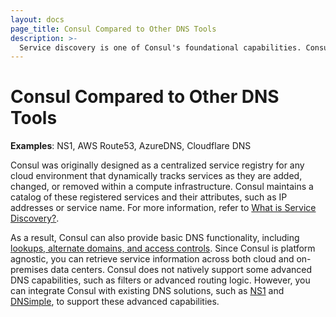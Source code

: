 ```yaml
---
layout: docs
page_title: Consul Compared to Other DNS Tools 
description: >-
  Service discovery is one of Consul's foundational capabilities. Consul is platform agnostic, which allows it to discover services across multiple runtimes and cloud providers including VMs, bare-metal, Kubernetes, Nomad, EKS, AKS, ECS, and Lambda.
---
```


# Consul Compared to Other DNS Tools

**Examples**: NS1, AWS Route53, AzureDNS, Cloudflare DNS

Consul was originally designed as a centralized service registry for any cloud environment that dynamically tracks services as they are added, changed, or removed within a compute infrastructure. Consul maintains a catalog of these registered services and their attributes, such as IP addresses or service name. For more information, refer to [What is Service Discovery?](/consul/docs/use-case/service-discovery).

As a result, Consul can also provide basic DNS functionality, including [lookups, alternate domains, and access controls](/consul/docs/discover/dns). Since Consul is platform agnostic, you can retrieve service information across both cloud and on-premises data centers. Consul does not natively support some advanced DNS capabilities, such as filters or advanced routing logic. However, you can integrate Consul with existing DNS solutions, such as [NS1](https://help.ns1.com/hc/en-us/articles/360039417093-NS1-Consul-Integration-Overview) and [DNSimple](https://blog.dnsimple.com/2022/05/consul-integration/), to support these advanced capabilities. 


